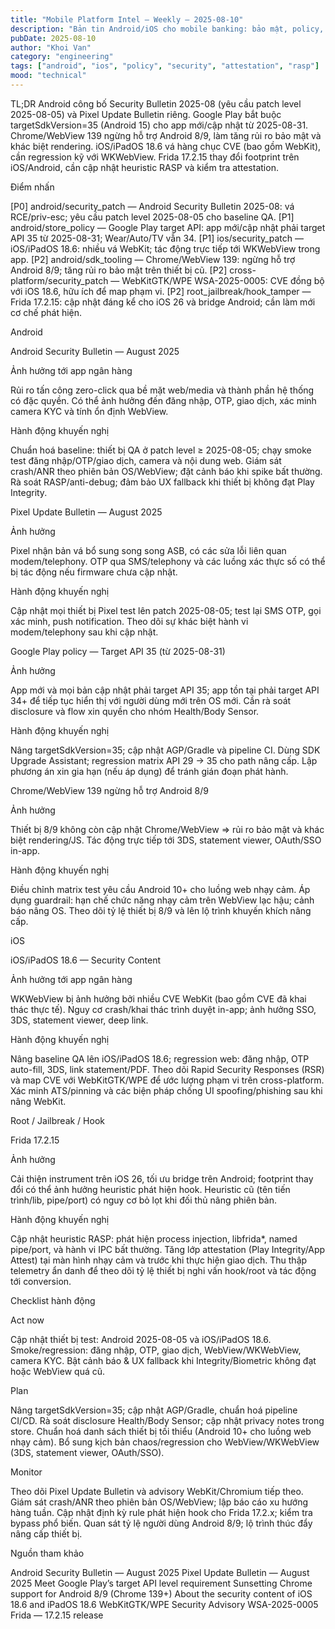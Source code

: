 ```yaml
---
title: "Mobile Platform Intel — Weekly — 2025-08-10"
description: "Bản tin Android/iOS cho mobile banking: bảo mật, policy, attestation, WebView; kèm checklist hành động chi tiết."
pubDate: 2025-08-10
author: "Khoi Van"
category: "engineering"
tags: ["android", "ios", "policy", "security", "attestation", "rasp"]
mood: "technical"
---
```


TL;DR
Android công bố Security Bulletin 2025-08 (yêu cầu patch level 2025-08-05) và Pixel Update Bulletin riêng. Google Play bắt buộc targetSdkVersion=35 (Android 15) cho app mới/cập nhật từ 2025-08-31. Chrome/WebView 139 ngừng hỗ trợ Android 8/9, làm tăng rủi ro bảo mật và khác biệt rendering. iOS/iPadOS 18.6 vá hàng chục CVE (bao gồm WebKit), cần regression kỹ với WKWebView. Frida 17.2.15 thay đổi footprint trên iOS/Android, cần cập nhật heuristic RASP và kiểm tra attestation.





Điểm nhấn





[P0] android/security_patch — Android Security Bulletin 2025-08: vá RCE/priv-esc; yêu cầu patch level 2025-08-05 cho baseline QA.
[P1] android/store_policy — Google Play target API: app mới/cập nhật phải target API 35 từ 2025-08-31; Wear/Auto/TV vẫn 34.
[P1] ios/security_patch — iOS/iPadOS 18.6: nhiều vá WebKit; tác động trực tiếp tới WKWebView trong app.
[P2] android/sdk_tooling — Chrome/WebView 139: ngừng hỗ trợ Android 8/9; tăng rủi ro bảo mật trên thiết bị cũ.
[P2] cross-platform/security_patch — WebKitGTK/WPE WSA-2025-0005: CVE đồng bộ với iOS 18.6, hữu ích để map phạm vi.
[P2] root_jailbreak/hook_tamper — Frida 17.2.15: cập nhật đáng kể cho iOS 26 và bridge Android; cần làm mới cơ chế phát hiện.










Android







Android Security Bulletin — August 2025





Ảnh hưởng tới app ngân hàng



Rủi ro tấn công zero-click qua bề mặt web/media và thành phần hệ thống có đặc quyền.
Có thể ảnh hưởng đến đăng nhập, OTP, giao dịch, xác minh camera KYC và tính ổn định WebView.




Hành động khuyến nghị



Chuẩn hoá baseline: thiết bị QA ở patch level ≥ 2025-08-05; chạy smoke test đăng nhập/OTP/giao dịch, camera và nội dung web.
Giám sát crash/ANR theo phiên bản OS/WebView; đặt cảnh báo khi spike bất thường.
Rà soát RASP/anti-debug; đảm bảo UX fallback khi thiết bị không đạt Play Integrity.






Pixel Update Bulletin — August 2025





Ảnh hưởng



Pixel nhận bản vá bổ sung song song ASB, có các sửa lỗi liên quan modem/telephony.
OTP qua SMS/telephony và các luồng xác thực số có thể bị tác động nếu firmware chưa cập nhật.




Hành động khuyến nghị



Cập nhật mọi thiết bị Pixel test lên patch 2025-08-05; test lại SMS OTP, gọi xác minh, push notification.
Theo dõi sự khác biệt hành vi modem/telephony sau khi cập nhật.






Google Play policy — Target API 35 (từ 2025-08-31)





Ảnh hưởng



App mới và mọi bản cập nhật phải target API 35; app tồn tại phải target API 34+ để tiếp tục hiển thị với người dùng mới trên OS mới.
Cần rà soát disclosure và flow xin quyền cho nhóm Health/Body Sensor.




Hành động khuyến nghị



Nâng targetSdkVersion=35; cập nhật AGP/Gradle và pipeline CI.
Dùng SDK Upgrade Assistant; regression matrix API 29 → 35 cho path nâng cấp.
Lập phương án xin gia hạn (nếu áp dụng) để tránh gián đoạn phát hành.






Chrome/WebView 139 ngừng hỗ trợ Android 8/9





Ảnh hưởng



Thiết bị 8/9 không còn cập nhật Chrome/WebView ⇒ rủi ro bảo mật và khác biệt rendering/JS.
Tác động trực tiếp tới 3DS, statement viewer, OAuth/SSO in-app.




Hành động khuyến nghị



Điều chỉnh matrix test yêu cầu Android 10+ cho luồng web nhạy cảm.
Áp dụng guardrail: hạn chế chức năng nhạy cảm trên WebView lạc hậu; cảnh báo nâng OS.
Theo dõi tỷ lệ thiết bị 8/9 và lên lộ trình khuyến khích nâng cấp.










iOS







iOS/iPadOS 18.6 — Security Content





Ảnh hưởng tới app ngân hàng



WKWebView bị ảnh hưởng bởi nhiều CVE WebKit (bao gồm CVE đã khai thác thực tế).
Nguy cơ crash/khai thác trình duyệt in-app; ảnh hưởng SSO, 3DS, statement viewer, deep link.




Hành động khuyến nghị



Nâng baseline QA lên iOS/iPadOS 18.6; regression web: đăng nhập, OTP auto-fill, 3DS, link statement/PDF.
Theo dõi Rapid Security Responses (RSR) và map CVE với WebKitGTK/WPE để ước lượng phạm vi trên cross-platform.
Xác minh ATS/pinning và các biện pháp chống UI spoofing/phishing sau khi nâng WebKit.










Root / Jailbreak / Hook







Frida 17.2.15





Ảnh hưởng



Cải thiện instrument trên iOS 26, tối ưu bridge trên Android; footprint thay đổi có thể ảnh hưởng heuristic phát hiện hook.
Heuristic cũ (tên tiến trình/lib, pipe/port) có nguy cơ bỏ lọt khi đối thủ nâng phiên bản.




Hành động khuyến nghị



Cập nhật heuristic RASP: phát hiện process injection, libfrida*, named pipe/port, và hành vi IPC bất thường.
Tăng lớp attestation (Play Integrity/App Attest) tại màn hình nhạy cảm và trước khi thực hiện giao dịch.
Thu thập telemetry ẩn danh để theo dõi tỷ lệ thiết bị nghi vấn hook/root và tác động tới conversion.










Checklist hành động







Act now





Cập nhật thiết bị test: Android 2025-08-05 và iOS/iPadOS 18.6.
Smoke/regression: đăng nhập, OTP, giao dịch, WebView/WKWebView, camera KYC.
Bật cảnh báo & UX fallback khi Integrity/Biometric không đạt hoặc WebView quá cũ.






Plan





Nâng targetSdkVersion=35; cập nhật AGP/Gradle, chuẩn hoá pipeline CI/CD.
Rà soát disclosure Health/Body Sensor; cập nhật privacy notes trong store.
Chuẩn hoá danh sách thiết bị tối thiểu (Android 10+ cho luồng web nhạy cảm).
Bổ sung kịch bản chaos/regression cho WebView/WKWebView (3DS, statement viewer, OAuth/SSO).






Monitor





Theo dõi Pixel Update Bulletin và advisory WebKit/Chromium tiếp theo.
Giám sát crash/ANR theo phiên bản OS/WebView; lập báo cáo xu hướng hàng tuần.
Cập nhật định kỳ rule phát hiện hook cho Frida 17.2.x; kiểm tra bypass phổ biến.
Quan sát tỷ lệ người dùng Android 8/9; lộ trình thúc đẩy nâng cấp thiết bị.










Nguồn tham khảo





Android Security Bulletin — August 2025
Pixel Update Bulletin — August 2025
Meet Google Play’s target API level requirement
Sunsetting Chrome support for Android 8/9 (Chrome 139+)
About the security content of iOS 18.6 and iPadOS 18.6
WebKitGTK/WPE Security Advisory WSA-2025-0005
Frida — 17.2.15 release